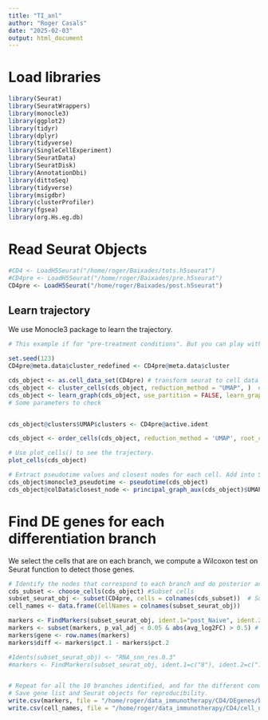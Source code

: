 ```yaml
---
title: "TI_anl"
author: "Roger Casals"
date: "2025-02-03"
output: html_document
---
```




# Load libraries

```r

library(Seurat)
library(SeuratWrappers)
library(monocle3)
library(ggplot2)
library(tidyr)
library(dplyr)
library(tidyverse)
library(SingleCellExperiment)
library(SeuratData)
library(SeuratDisk)
library(AnnotationDbi)
library(dittoSeq)
library(tidyverse)
library(msigdbr)
library(clusterProfiler)
library(fgsea)
library(org.Hs.eg.db)


```


# Read Seurat Objects

```r

#CD4 <- LoadH5Seurat("/home/roger/Baixades/tots.h5seurat")
#CD4pre <- LoadH5Seurat("/home/roger/Baixades/pre.h5seurat")
CD4pre <- LoadH5Seurat("/home/roger/Baixades/post.h5seurat")
```




## Learn trajectory
We use Monocle3 package to learn the trajectory. 

```r
# This example if for "pre-treatment conditions". But you can play with any comparision. 

set.seed(123)
CD4pre@meta.data$cluster_redefined <- CD4pre@meta.data$cluster

cds_object <- as.cell_data_set(CD4pre) # transform seurat to cell data object (input for monocle)
cds_object <- cluster_cells(cds_object, reduction_method = "UMAP", )  # Cluster cells (necessary to learn graph)
cds_object <- learn_graph(cds_object, use_partition = FALSE, learn_graph_control = list(euclidean_distance_ratio=2, minimal_branch_len=5, prune_graph=TRUE)) # Learn graph on an unsupervised manner. 
# Some parameters to check 


cds_object@clusters$UMAP$clusters <- CD4pre@active.ident

cds_object <- order_cells(cds_object, reduction_method = 'UMAP', root_cells = colnames(cds_object[,clusters(cds_object) == "post_Naive"]))  # We set up the root as naive cells.

# Use plot_cells() to see the trajectory. 
plot_cells(cds_object)

# Extract pseudotime values and closest nodes for each cell. Add into Seurat's object for further pre-processing
cds_object$monocle3_pseudotime <- pseudotime(cds_object)
cds_object@colData$closest_node <- principal_graph_aux(cds_object)$UMAP$pr_graph_cell_proj_closest_vertex

```



# Find DE genes for each differentiation branch
We select the cells that are on each branch, we compute a Wilcoxon test on Seurat function to detect those genes. 

```r
# Identify the nodes that correspond to each branch and do posterior analysis
cds_subset <- choose_cells(cds_object) #Subset cells
subset_seurat_obj <- subset(CD4pre, cells = colnames(cds_subset))  # Subset Seurat object
cell_names <- data.frame(CellNames = colnames(subset_seurat_obj))

markers <- FindMarkers(subset_seurat_obj, ident.1="post_Naive", ident.2="post_Tfh")  # Find DE genes based on Wilcoxon test based on the different conditions.
markers <- subset(markers, p_val_adj < 0.05 & abs(avg_log2FC) > 0.5) # Subset only the adjusted significative genes.
markers$gene <- row.names(markers)
markers$diff <- markers$pct.1 - markers$pct.2

#Idents(subset_seurat_obj) <- "RNA_snn_res.0.3"
#markers <- FindMarkers(subset_seurat_obj, ident.1=c("8"), ident.2=c("1"))  # Find DE genes based on Wilcoxon test based on the different conditions.


# Repeat for all the 10 branches identified, and for the different conditions. 
# Save gene list and Seurat objects for reproducibility. 
write.csv(markers, file = "/home/roger/data_immunotherapy/CD4/DEgenes/branch4.csv", row.names = FALSE)
write.csv(cell_names, file = "/home/roger/data_immunotherapy/CD4/cell_names/branch4.csv", row.names = FALSE)

```

